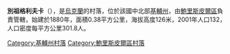 {{coord|50|24|9|N|30|50|23|E|scale:30000|display=title}}

'''別祖格利夫卡'''（{{lang-uk|Безуглівка}}），是[[烏克蘭|烏克蘭]]的村落，位於該國中北部[[基輔州|基輔州]]，由[[鮑里斯皮爾區|鮑里斯皮爾區]]負責管轄，始建於1880年，面積0.38平方公里，海拔高度126米，2001年人口132，人口密度每平方公里301.8人。

{{DEFAULTSORT:Безуглівка}}
[[Category:基輔州村落|Category:基輔州村落]]
[[Category:鮑里斯皮爾區村落|Category:鮑里斯皮爾區村落]]


{{Kiev-geo-stub}}